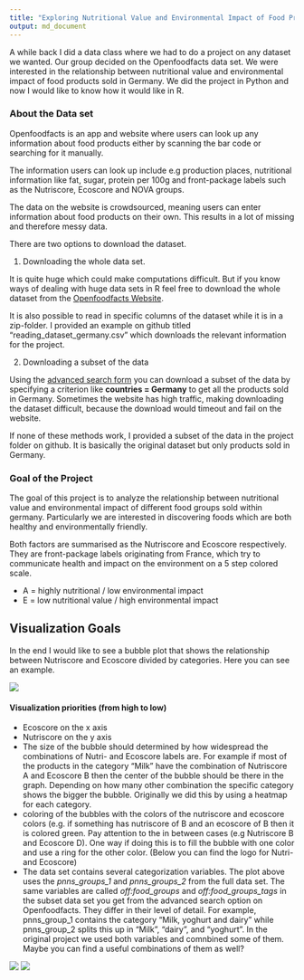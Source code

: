 ```yaml
---
title: "Exploring Nutritional Value and Environmental Impact of Food Products Sold in Germany"
output: md_document
---
```

A while back I did a data class where we had to do a project on any dataset we wanted. Our group decided on the Openfoodfacts data set. We were interested in the relationship between nutritional value and environmental impact of food products sold in Germany. We did the project in Python and now I would like to know how it would like in R. 

### About the Data set
Openfoodfacts is an app and website where users can look up any information about food products either by scanning the bar code or searching for it manually. 

The information users can look up include e.g production places, nutritional information like fat, sugar, protein per 100g and front-package labels such as the Nutriscore, Ecoscore and NOVA groups.

The data on the website is crowdsourced, meaning users can enter information about food products on their own. This results in a lot of missing and therefore messy data.   

There are two options to download the dataset.

1. Downloading the whole data set. 

It is quite huge which could make computations difficult. But if you know ways of dealing with huge data sets in R feel free to download the whole dataset from the [Openfoodfacts Website](https://world.openfoodfacts.org/data).

It is also possible to read in specific columns of the dataset while it is in a zip-folder. I provided an example on github titled "reading_dataset_germany.csv" which downloads the relevant information for the project.  

2. Downloading a subset of the data

Using the [advanced search form](https://world.openfoodfacts.org/cgi/search.pl) you can download a subset of the data by specifying a criterion like **countries = Germany** to get all the products sold in Germany. 
Sometimes the website has high traffic, making downloading the dataset difficult, because the download would timeout and fail on the website. 

If none of these methods work, I provided a subset of the data in the project folder on github. It is basically the original dataset but only products sold in Germany. 
 

### Goal of the Project
The goal of this project is to analyze the relationship between nutritional value and environmental impact of different food groups sold within germany. Particularly we are interested in discovering foods which are both healthy and environmentally friendly.

Both factors are summarised as the Nutriscore and Ecoscore respectively. They are front-package labels originating from France, which try to communicate health and impact on the environment on a 5 step colored scale.

- A = highly nutritional / low environmental impact
- E = low nutritional value / high environmental impact


## Visualization Goals
In the end I would like to see a bubble plot that shows the relationship between Nutriscore and Ecoscore divided by categories. Here you can see an example.

![](bubble_plot.png)


#### Visualization priorities (from high to low)
- Ecoscore on the x axis
- Nutriscore on the y axis 
- The size of the bubble should determined by how widespread the combinations of Nutri- and Ecoscore labels are. For example if most of the products in the category "Milk" have the combination of Nutriscore A and Ecoscore B then the center of the bubble should be there in the graph. Depending on how many other combination the specific category shows the bigger the bubble. Originally we did this by using a heatmap for each category.
- coloring of the bubbles with the colors of the nutriscore and ecoscore colors (e.g. if something has nutriscore of B and an ecoscore of B then it is colored green. Pay attention to the in between cases (e.g Nutriscore B and Ecoscore D). One way if doing this is to fill the bubble with one color and use a ring for the other color. (Below you can find the logo for Nutri- and Ecoscore)
- The data set contains several categorization variables. 
The plot above uses the *pnns_groups_1* and *pnns_groups_2* from the full data set. The same variables are called *off:food_groups* and *off:food_groups_tags* in the subset data set you get from the advanced search option on Openfoodfacts. They differ in their level of detail. For example, pnns_group_1 contains the category "Milk, yoghurt and dairy" while pnns_group_2 splits this up in "Milk", "dairy", and "yoghurt". In the original project we used both variables and comnbined some of them. Maybe you can find a useful combinations of them as well? 

![](ecoscore_logo.jpg)
![](nutriscore_logo.png)
